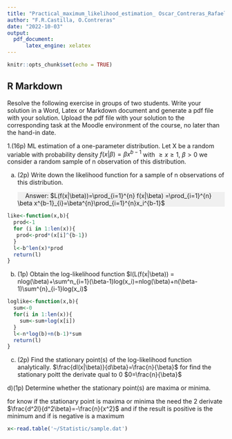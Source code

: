 ```yaml
---
title: "Practical_maximum_likelihood_estimation_ Oscar_Contreras_Rafael_Castilla"
author: "F.R.Castilla, O.Contreras"
date: "2022-10-03"
output: 
  pdf_document:
      latex_engine: xelatex
---
```


```r
knitr::opts_chunk$set(echo = TRUE)

```

## R Markdown

Resolve the following exercise in groups of two students. Write your solution in a Word, Latex or Markdown document and generate a pdf file with your solution. 
Upload the pdf file with your solution to the corresponding task at the Moodle environment of the course, no later than the hand-in date.

1.(16p) ML estimation of a one-parameter distribution. 
  Let X be a random variable with probability density
$f(x|\beta)=\beta x^{b-1}$ with $\geq x\geq1$, $\beta >0$
 we consider a random sample of n observation of this distribution.
 
 a) (2p) Write down the likelihood function for a sample of n observations of this distribution.
 <div style="background-color:#F0F0F0">
&emsp;<i class="fas fa-comment-dots"></i>
Answer: $L(f(x|\beta))=\prod_{i=1}^{n} f(x|\beta) =\prod_{i=1}^{n} \beta x^{b-1}_{i}=\beta^{n}\prod_{i=1}^{n}x_i^{b-1}$ 
&emsp;
</div>
```r
like<-function(x,b){
  prod<-1
  for (i in 1:len(x)){
   prod<-prod*(x[i]^{b-1})
  }
  l<-b^len(x)*prod
  return(l)
}
```
b) (1p) Obtain the log-likelihood function
$l(L(f(x|\beta)) = nlog(\beta)+\sum^n_{i=1}(\beta-1)log(x_i)=nlog(\beta)+n(\beta-1)\sum^{n}_{i-1}log(x_i)$
```r
loglike<-function(x,b){
  sum<-0
  for(i in 1:len(x)){
    sum<-sum+log(x[i])
  }
  l<-n*log(b)+n(b-1)*sum
  return(l)
}
```

c) (2p) Find the stationary point(s) of the log-likelihood function analytically.
$\frac{dl(x|\beta)}{d\beta}=\frac{n}{\beta}$
for find the stationary poitt the derivate qual to 0
$0=\frac{n}{\beta}$


d)(1p) Determine whether the stationary point(s) are maxima or minima.

for know if the stationary point is maxima or minima the need the 2 derivate
$\frac{d^2l}{d^2\beta}=-\frac{n}{x^2}$
and if the result is positive is the minimum and if is negative is a maximum

```r
x<-read.table('~/Statistic/sample.dat')
```
            
            
